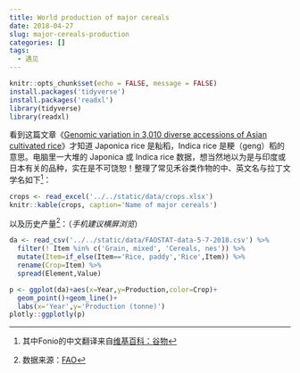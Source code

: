 ```yaml
---
title: World production of major cereals
date: 2018-04-27
slug: major-cereals-production
categories: []
tags:
  - 遇见
---
```


```r
knitr::opts_chunk$set(echo = FALSE, message = FALSE)
install.packages('tidyverse')
install.packages('readxl')
library(tidyverse)
library(readxl)
```

看到这篇文章《[Genomic variation in 3,010 diverse accessions of Asian cultivated rice](https://doi.org/10.1038/s41586-018-0063-9)》才知道 Japonica rice 是籼稻，Indica rice 是粳（geng）稻的意思。电脑里一大堆的 Japonica 或 Indica rice 数据，想当然地以为是与印度或日本有关的品种，实在是不可饶恕！整理了常见禾谷类作物的中、英文名与拉丁文学名如下^[其中Fonio的中文翻译来自[维基百科：谷物](https://zh.wikipedia.org/zh-cn/%E8%B0%B7%E7%89%A9)]：

```r
crops <- read_excel('../../static/data/crops.xlsx')
knitr::kable(crops, caption='Name of major cereals')
```

以及历史产量^[数据来源：[FAO](http://www.fao.org/faostat/en/#data)]：（_手机建议横屏浏览_）

```r
da <- read_csv('../../static/data/FAOSTAT-data-5-7-2018.csv') %>%
  filter(! Item %in% c('Grain, mixed', 'Cereals, nes')) %>%
  mutate(Item=if_else(Item=='Rice, paddy','Rice',Item)) %>%
  rename(Crop=Item) %>% 
  spread(Element,Value)

p <- ggplot(da)+aes(x=Year,y=Production,color=Crop)+
  geom_point()+geom_line()+
  labs(x='Year',y='Production (tonne)')
plotly::ggplotly(p)
```
